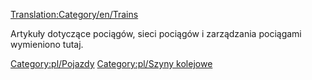 [[Translation:Category/en/Trains]]

<!--{{catmore}}-->{{pl/Catmore}}

Artykuły dotyczące pociągów, sieci pociągów i zarządzania pociągami wymieniono tutaj.

<!--[[Category:Vehicles]]-->[[Category:pl/Pojazdy]]
<!--[[Category:Railways]]-->[[Category:pl/Szyny kolejowe]]